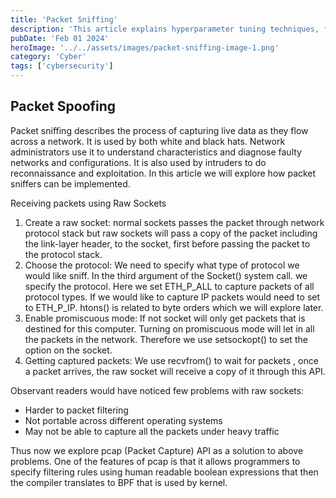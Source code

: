 ```yaml
---
title: 'Packet Sniffing'
description: 'This article explains hyperparameter tuning techniques, focusing on grid search and random search, to optimize the performance of machine learning models, especially Support Vector Machines (SVMs).'
pubDate: 'Feb 01 2024'
heroImage: '../../assets/images/packet-sniffing-image-1.png'
category: 'Cyber'
tags: ['cybersecurity']
---
```

## Packet Spoofing
Packet sniffing describes the process of capturing live data as they flow across a network. 
It is used by both white and black hats. 
Network administrators use it to understand characteristics and diagnose faulty networks and configurations. 
It is also used by intruders to do reconnaissance and exploitation. 
In this article we will explore how packet sniffers can be implemented.

Receiving packets using Raw Sockets

1. Create a raw socket: normal sockets passes the packet through network protocol stack but raw sockets will pass a copy of the packet including the link-layer header, to the socket, first before passing the packet to the protocol stack.
2. Choose the protocol: We need to specify what type of protocol we would like sniff. In the third argument of the Socket() system call. we specify the protocol. Here we set ETH_P_ALL to capture packets of all protocol types. If we would like to capture IP packets would need to set to ETH_P_IP. htons() is related to byte orders which we will explore later.
3. Enable promiscuous mode: If not socket will only get packets that is destined for this computer. Turning on promiscuous mode will let in all the packets in the network. Therefore we use setsockopt() to set the option on the socket.
4. Getting captured packets: We use recvfrom() to wait for packets , once a packet arrives, the raw socket will receive a copy of it through this API.

Observant readers would have noticed few problems with raw sockets:
- Harder to packet filtering
- Not portable across different operating systems
- May not be able to capture all the packets under heavy traffic

Thus now we explore pcap (Packet Capture) API as a solution to above problems. 
One of the features of pcap is that it allows programmers to specify filtering rules using human readable boolean expressions that then the compiler translates to BPF that is used by kernel.